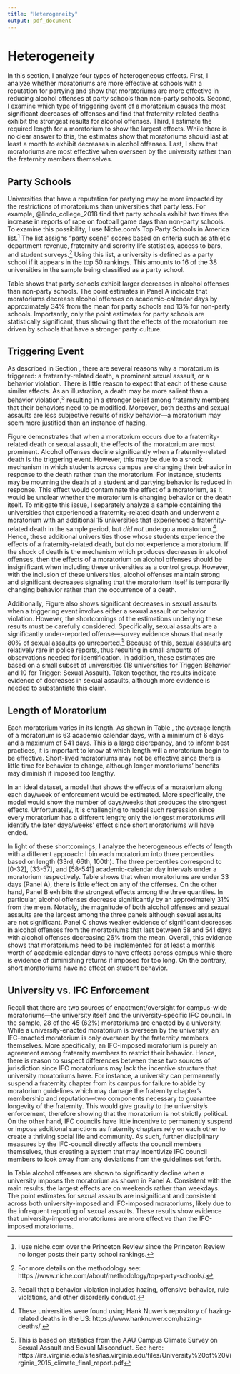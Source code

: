 ```yaml
---
title: "Heterogeneity"
output: pdf_document
---
```


<!-- ```{r setup, include=FALSE} -->
<!-- knitr::opts_chunk$set(echo = TRUE) -->
<!-- ``` -->

# Heterogeneity \label{section:heterogeneity}

In this section, I analyze four types of heterogeneous effects. First, I analyze whether moratoriums are more effective at schools with a reputation for partying and show that moratoriums are more effective in reducing alcohol offenses at party schools than non-party schools. Second, I examine which type of triggering event of a moratorium causes the most significant decreases of offenses and find that fraternity-related deaths exhibit the strongest results for alcohol offenses. Third, I estimate the required length for a moratorium to show the largest effects. While there is no clear answer to this, the estimates show that moratoriums should last at least a month to exhibit decreases in alcohol offenses. Last, I show that moratoriums are most effective when overseen by the university rather than the fraternity members themselves. 

## Party Schools

Universities that have a reputation for partying may be more impacted by the restrictions of moratoriums than universities that party less. For example, @lindo_college_2018 find that party schools exhibit two times the increase in reports of rape on football game days than non-party schools. To examine this possibility, I use Niche.com's Top Party Schools in America list.^[I use niche.com over the Princeton Review since the Princeton Review no longer posts their party school rankings.] The list assigns "party scene" scores based on criteria such as athletic department revenue, fraternity and sorority life statistics, access to bars, and student surveys.^[For more details on the methodology see: https://www.niche.com/about/methodology/top-party-schools/.]  Using this list, a university is defined as a party school if it appears in the top 50 rankings. This amounts to 16 of the 38 universities in the sample being classified as a party school. 

Table \ref{party_school_table} shows that party schools exhibit larger decreases in alcohol offenses than non-party schools. The point estimates in Panel A indicate that moratoriums decrease alcohol offenses on academic-calendar days by approximately 34% from the mean for party schools and 13% for non-party schools. Importantly, only the point estimates for party schools are statistically significant, thus showing that the effects of the moratorium are driven by schools that have a stronger party culture. 

## Triggering Event

As described in Section \ref{section:background}, there are several reasons why a moratorium is triggered: a fraternity-related death, a prominent sexual assault, or a behavior violation. There is little reason to expect that each of these cause similar effects. As an illustration, a death may be more salient than a behavior violation,^[Recall that a behavior violation includes hazing, offensive behavior, rule violations, and other disorderly conduct.] resulting in a stronger belief among fraternity members that their behaviors need to be modified. Moreover, both deaths and sexual assaults are less subjective results of risky behavior—a moratorium may seem more justified than an instance of hazing. 

Figure \ref{trigger_reg_graph} demonstrates that when a moratorium occurs due to a fraternity-related death or sexual assault, the effects of the moratorium are most prominent. Alcohol offenses decline significantly when a fraternity-related death is the triggering event. However, this may be due to a shock mechanism in which students across campus are changing their behavior in response to the death rather than the moratorium. For instance, students may be mourning the death of a student and partying behavior is reduced in response. This effect would contaminate the effect of a moratorium, as it would be unclear whether the moratorium is changing behavior or the death itself. To mitigate this issue, I separately analyze a sample containing the universities that experienced a fraternity-related death and underwent a moratorium with an additional 15 universities that experienced a fraternity-related death in the sample period, but *did not* undergo a moratorium.^[These universities were found using Hank Nuwer's repository of hazing-related deaths in the US: https://www.hanknuwer.com/hazing-deaths/.]. Hence, these additional universities those whose students experience the effects of a fraternity-related death, but do not experience a moratorium. If the shock of death is the mechanism which produces decreases in alcohol offenses, then the effects of a moratorium on alcohol offenses should be insignificant when including these universities as a control group. However, with the inclusion of these universities, alcohol offenses maintain strong and significant decreases signaling that the moratorium itself is temporarily changing behavior rather than the occurrence of a death.

Additionally, Figure \ref{trigger_reg_graph} also shows significant decreases in sexual assaults when a triggering event involves either a sexual assault or behavior violation. However, the shortcomings of the estimations underlying these results must be carefully considered. Specifically, sexual assaults are a significantly under-reported offense—survey evidence shows that nearly 80% of sexual assaults go unreported.^[This is based on statistics from the AAU Campus Climate Survey on Sexual Assault and Sexual Misconduct. See here: https://ira.virginia.edu/sites/ias.virginia.edu/files/University%20of%20Virginia_2015_climate_final_report.pdf] Because of this, sexual assaults are relatively rare in police reports, thus resulting in small amounts of observations needed for identification. In addition, these estimates are based on a small subset of universities (18 universities for Trigger: Behavior and 10 for Trigger: Sexual Assault). Taken together, the results indicate evidence of decreases in sexual assaults, although more evidence is needed to substantiate this claim.

## Length of Moratorium

Each moratorium varies in its length. As shown in Table \ref{summary_stats}, the average length of a moratorium is 63 academic calendar days, with a minimum of 6 days and a maximum of 541 days. This is a large discrepancy, and to inform best practices, it is important to know at which length will a moratorium begin to be effective. Short-lived moratoriums may not be effective since there is little time for behavior to change, although longer moratoriums' benefits may diminish if imposed too lengthy. 

In an ideal dataset, a model that shows the effects of a moratorium along each day/week of enforcement would be estimated. More specifically, the model would show the number of days/weeks that produces the strongest effects. Unfortunately, it is challenging to model such regression since every moratorium has a different length; only the longest moratoriums will identify the later days/weeks' effect since short moratoriums will have ended. 

In light of these shortcomings, I analyze the heterogeneous effects of length with a different approach: I bin each moratorium into three percentiles based on length (33rd, 66th, 100th). The three percentiles correspond to [0-32], [33-57], and [58-541] academic-calendar day intervals under a moratorium respectively. Table \ref{quantile_table} shows that when moratoriums are under 33 days (Panel A), there is little effect on any of the offenses. On the other hand, Panel B exhibits the strongest effects among the three quantiles. In particular, alcohol offenses decrease significantly by an approximately 31% from the mean. Notably, the magnitude of both alcohol offenses and sexual assaults are the largest among the three panels although sexual assaults are not significant. Panel C shows weaker evidence of significant decreases in alcohol offenses from the moratoriums that last between 58 and 541 days with alcohol offenses decreasing 26% from the mean. Overall, this evidence shows that moratoriums need to be implemented for at least a month's worth of academic calendar days to have effects across campus while there is evidence of diminishing returns if imposed for too long. On the contrary, short moratoriums have no effect on student behavior.

## University vs. IFC Enforcement

Recall that there are two sources of enactment/oversight for campus-wide moratoriums—the university itself and the university-specific IFC council. In the sample, 28 of the 45 (62%) moratoriums are enacted by a university. While a university-enacted moratorium is overseen by the university, an IFC-enacted moratorium is only overseen by the fraternity members themselves. More specifically, an IFC-imposed moratorium is purely an agreement among fraternity members to restrict their behavior. Hence, there is reason to suspect differences between these two sources of jurisdiction since IFC moratoriums may lack the incentive structure that university moratoriums have. For instance, a university can permanently suspend a fraternity chapter from its campus for failure to abide by moratorium guidelines which may damage the fraternity chapter's membership and reputation—two components necessary to guarantee longevity of the fraternity. This would give gravity to the university's enforcement, therefore showing that the moratorium is not strictly political. On the other hand, IFC councils have little incentive to permanently suspend or impose additional sanctions as fraternity chapters rely on each other to create a thriving social life and community. As such, further disciplinary measures by the IFC-council directly affects the council members themselves, thus creating a system that may incentivize IFC council members to look away from any deviations from the  guidelines set forth.

In Table \ref{ifc_uni_table} alcohol offenses are shown to significantly decline when a university imposes the moratorium as shown in Panel A. Consistent with the main results, the largest effects are on weekends rather than weekdays. The point estimates for sexual assaults are insignificant and consistent across both university-imposed and IFC-imposed moratoriums, likely due to the infrequent reporting of sexual assaults. These results show evidence that university-imposed moratoriums are more effective than the IFC-imposed moratoriums.
